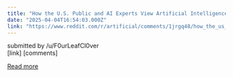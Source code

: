 ```yaml
---
title: "How the U.S. Public and AI Experts View Artificial Intelligence"
date: "2025-04-04T16:54:03.000Z"
link: "https://www.reddit.com/r/artificial/comments/1jrgq48/how_the_us_public_and_ai_experts_view_artificial/"
---
```


submitted by    /u/F0urLeafCl0ver  
 [link]   [comments]

[Read more](https://www.reddit.com/r/artificial/comments/1jrgq48/how_the_us_public_and_ai_experts_view_artificial/)
